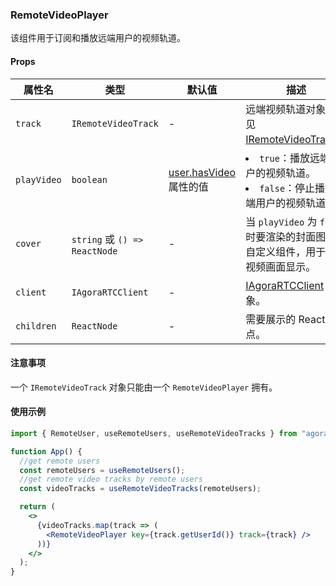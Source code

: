 ### RemoteVideoPlayer

该组件用于订阅和播放远端用户的视频轨道。

#### Props

| 属性名      | 类型                          | 默认值                                                                                                                                                     | 描述                                                                                                                                                                |
| ----------- | ----------------------------- | ---------------------------------------------------------------------------------------------------------------------------------------------------------- | ------------------------------------------------------------------------------------------------------------------------------------------------------------------- |
| `track`     | `IRemoteVideoTrack`           | -                                                                                                                                                          | 远端视频轨道对象。详见 [IRemoteVideoTrack](https://docportal.shengwang.cn/cn/live-streaming-premium-4.x/API%20Reference/web_ng/interfaces/iremotevideotrack.html)。 |
| `playVideo` | `boolean`                     | [user.hasVideo](https://docportal.shengwang.cn/cn/live-streaming-premium-4.x/API%20Reference/web_ng/interfaces/iagorartcremoteuser.html#hasvideo) 属性的值 | <li>`true`：播放远端用户的视频轨道。</li><li>`false`：停止播放远端用户的视频轨道。</li>                                                                             |
| `cover`     | `string` 或 `() => ReactNode` | -                                                                                                                                                          | 当 `playVideo` 为 `false`时要渲染的封面图片或自定义组件，用于替代视频画面显示。                                                                                     |
| `client`    | `IAgoraRTCClient`             | -                                                                                                                                                          | [IAgoraRTCClient](https://docportal.shengwang.cn/cn/live-streaming-premium-4.x/API%20Reference/web_ng/interfaces/iagorartcclient.html) 对象。                       |
| `children`  | `ReactNode`                   | -                                                                                                                                                          | 需要展示的 React 节点。                                                                                                                                             |

#### 注意事项

一个 `IRemoteVideoTrack` 对象只能由一个 `RemoteVideoPlayer` 拥有。

#### 使用示例

```jsx
import { RemoteUser, useRemoteUsers, useRemoteVideoTracks } from "agora-rtc-react";

function App() {
  //get remote users
  const remoteUsers = useRemoteUsers();
  //get remote video tracks by remote users
  const videoTracks = useRemoteVideoTracks(remoteUsers);

  return (
    <>
      {videoTracks.map(track => (
        <RemoteVideoPlayer key={track.getUserId()} track={track} />
      ))}
    </>
  );
}
```
